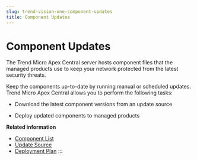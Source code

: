 ```yaml
---
slug: trend-vision-one-component-updates
title: Component Updates
---
```

# Component Updates

The Trend Micro Apex Central server hosts component files that the managed products use to keep your network protected from the latest security threats.

Keep the components up-to-date by running manual or scheduled updates. Trend Micro Apex Central allows you to perform the following tasks:

- Download the latest component versions from an update source

- Deploy updated components to managed products

**Related information**

- [Component List](component-list.mdx)
- [Update Source](update-source.mdx)
- [Deployment Plan](deployment-plan.mdx)
:::
